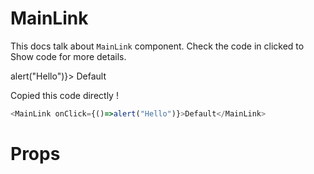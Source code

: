 

<Meta title="Atoms | MainLink" component={Default} />

# MainLink

This docs talk about `MainLink` component. Check the code in clicked to Show code for more details. 

<Preview>
  <Story 
    name="Principle"
    parameters={{
        design: {
        type: 'figma',
        url: 'https://www.figma.com/file/8RQyaZMzX69cDcejSonfEb/Projet-Hetic-SCHOOL'
    }
    }}
    >
      <Default onClick={()=>alert("Hello")}> Default </Default>
  </Story>
</Preview>

Copied this code directly !

  ```javascript
  <MainLink onClick={()=>alert("Hello")}>Default</MainLink>
  ```

# Props

<Props of={MainLink} />